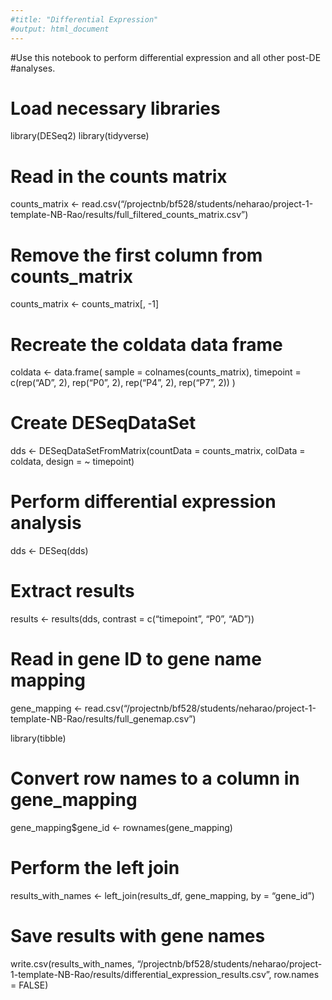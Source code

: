 ```yaml
---
#title: "Differential Expression"
#output: html_document
---
```


#Use this notebook to perform differential expression and all other post-DE
#analyses. 

# Load necessary libraries
library(DESeq2)
library(tidyverse)

# Read in the counts matrix
counts_matrix <- read.csv("/projectnb/bf528/students/neharao/project-1-template-NB-Rao/results/full_filtered_counts_matrix.csv")

# Remove the first column from counts_matrix
counts_matrix <- counts_matrix[, -1]

# Recreate the coldata data frame
coldata <- data.frame(
  sample = colnames(counts_matrix),
  timepoint = c(rep("AD", 2), rep("P0", 2), rep("P4", 2), rep("P7", 2)) 
)

# Create DESeqDataSet
dds <- DESeqDataSetFromMatrix(countData = counts_matrix,
                              colData = coldata,
                              design = ~ timepoint)

# Perform differential expression analysis
dds <- DESeq(dds)

# Extract results
results <- results(dds, contrast = c("timepoint", "P0", "AD"))

# Read in gene ID to gene name mapping
gene_mapping <- read.csv("/projectnb/bf528/students/neharao/project-1-template-NB-Rao/results/full_genemap.csv")

library(tibble)

# Convert row names to a column in gene_mapping
gene_mapping$gene_id <- rownames(gene_mapping)

# Perform the left join
results_with_names <- left_join(results_df, gene_mapping, by = "gene_id")

# Save results with gene names
write.csv(results_with_names, "/projectnb/bf528/students/neharao/project-1-template-NB-Rao/results/differential_expression_results.csv", row.names = FALSE)
